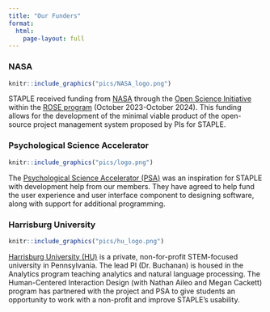 ```yaml
---
title: "Our Funders"
format: 
  html:
    page-layout: full
---
```


### NASA

```r
knitr::include_graphics("pics/NASA_logo.png")
```

STAPLE received funding from [NASA](https://www.nasa.gov/) through the [Open Science Initiative](https://science.nasa.gov/open-science-overview) within the [ROSE program](https://science.nasa.gov/researchers/sara/grant-solicitations) (October 2023-October 2024). This funding allows for the development of the minimal viable product of the open-source project management system proposed by PIs for STAPLE.

### Psychological Science Accelerator

```r
knitr::include_graphics("pics/logo.png")
```

The [Psychological Science Accelerator (PSA)](psysciacc.org) was an inspiration for STAPLE with development help from our members. They have agreed to help fund the user experience and user interface component to designing software, along with support for additional programming.

### Harrisburg University

```r
knitr::include_graphics("pics/hu_logo.png")
```

[Harrisburg University (HU)](https://www.harrisburgu.edu) is a private, non-for-profit STEM-focused university in Pennsylvania. The lead PI (Dr. Buchanan) is housed in the Analytics program teaching analytics and natural language processing. The Human-Centered Interaction Design (with Nathan Aileo and Megan Cackett) program has partnered with the project and PSA to give students an opportunity to work with a non-profit and improve STAPLE's usability.
